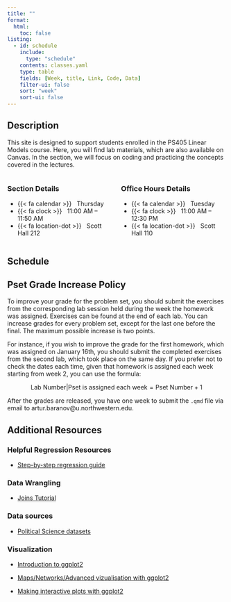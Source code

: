 ```yaml
---
title: ""
format: 
  html:
    toc: false
listing:
  - id: schedule
    include: 
      type: "schedule"
    contents: classes.yaml
    type: table
    fields: [Week, title, Link, Code, Data]
    filter-ui: false
    sort: "week"
    sort-ui: false
---
```


## Description

This site is designed to support students enrolled in the PS405 Linear Models course. Here, you will find lab materials, which are also available on Canvas. In the section, we will focus on coding and practicing the concepts covered in the lectures.

:::: {.columns}

::: {.column}
### Section Details

- {{< fa calendar >}} &nbsp; Thursday
- {{< fa clock >}} &nbsp; 11:00 AM -- 11:50 AM
- {{< fa location-dot >}} &nbsp; Scott Hall 212

:::

::: {.column}
### Office Hours Details

- {{< fa calendar >}} &nbsp; Tuesday
- {{< fa clock >}} &nbsp; 11:00 AM -- 12:30 PM
- {{< fa location-dot >}} &nbsp; Scott Hall 110
:::

::::

## Schedule

:::{#schedule}
:::

## Pset Grade Increase Policy

To improve your grade for the problem set, you should submit the exercises from the corresponding lab session held during the week the homework was assigned. Exercises can be found at the end of each lab. You can increase grades for every problem set, except for the last one before the final. The maximum possible increase is two points.

For instance, if you wish to improve the grade for the first homework, which was assigned on January 16th, you should submit the completed exercises from the second lab, which took place on the same day. If you prefer not to check the dates each time, given that homework is assigned each week starting from week 2, you can use the formula: 

$$
\text{Lab Number}|\text{Pset is assigned each week} = \text{Pset Number} + 1
$$

After the grades are released, you have one week to submit the `.qmd` file via email to artur.baranov@u.northwestern.edu. 

## Additional Resources

### Helpful Regression Resources

-   [Step-by-step regression guide](https://evalsp24.classes.andrewheiss.com/example/regression.html)

### Data Wrangling

-   [Joins Tutorial](https://rpubs.com/williamsurles/293454)

### Data sources

-   [Political Science datasets](https://github.com/erikgahner/PolData)

### Visualization

-   [Introduction to ggplot2](https://jrnold.github.io/r4ds-exercise-solutions/data-visualisation.html)

-   [Maps/Networks/Advanced vizualisation with ggplot2](https://ggplot2-book.org)

-   [Making interactive plots with ggplot2](https://plotly.com/ggplot2/box-plots/)
